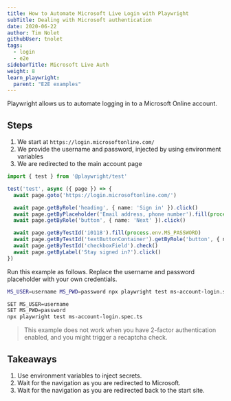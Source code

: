 ```yaml
---
title: How to Automate Microsoft Live Login with Playwright
subTitle: Dealing with Microsoft authentication
date: 2020-06-22
author: Tim Nolet
githubUser: tnolet
tags:
  - login
  - e2e
sidebarTitle: Microsoft Live Auth
weight: 8
learn_playwright:
  parent: "E2E examples"
---
```



<PlaywrightCheckSuiteTryOut />

Playwright allows us to automate logging in to a Microsoft Online account.

## Steps

1. We start at `https://login.microsoftonline.com/`
2. We provide the username and password, injected by using environment variables
3. We are redirected to the main account page

```ts ms-account-login.spec.ts
import { test } from '@playwright/test'

test('test', async ({ page }) => {
  await page.goto('https://login.microsoftonline.com/')

  await page.getByRole('heading', { name: 'Sign in' }).click()
  await page.getByPlaceholder('Email address, phone number').fill(process.env.MS_USERNAME)
  await page.getByRole('button', { name: 'Next' }).click()

  await page.getByTestId('i0118').fill(process.env.MS_PASSWORD)
  await page.getByTestId('textButtonContainer').getByRole('button', { name: 'Sign in' }).click()
  await page.getByTestId('checkboxField').check()
  await page.getByLabel('Stay signed in?').click()
})
```
Run this example as follows. Replace the username and password placeholder with your own credentials.



```sh
MS_USER=username MS_PWD=password npx playwright test ms-account-login.spec.ts
```


```sh
SET MS_USER=username
SET MS_PWD=password
npx playwright test ms-account-login.spec.ts
```




> This example does not work when you have 2-factor authentication enabled, and you might trigger a recaptcha check.

## Takeaways

1. Use environment variables to inject secrets.
2. Wait for the navigation as you are redirected to Microsoft.
3. Wait for the navigation as you are redirected back to the start site.





